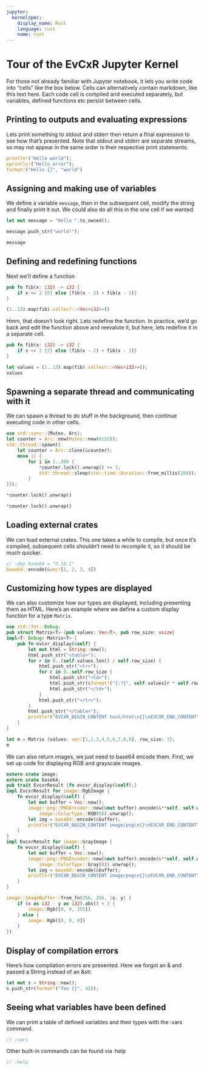 ---
jupyter:
  kernelspec:
    display_name: Rust
    language: rust
    name: rust
---

# Tour of the EvCxR Jupyter Kernel
For those not already familiar with Jupyter notebook, it lets you write code into "cells" like the box below. Cells can alternatively contain markdown, like this text here. Each code cell is compiled and executed separately, but variables, defined functions etc persist between cells.

## Printing to outputs and evaluating expressions
Lets print something to stdout and stderr then return a final expression to see how that's presented. Note that stdout and stderr are separate streams, so may not appear in the same order is their respective print statements.

```{rust}
println!("Hello world");
eprintln!("Hello error");
format!("Hello {}", "world")
```

## Assigning and making use of variables
We define a variable `message`, then in the subsequent cell, modify the string and finally print it out. We could also do all this in the one cell if we wanted.

```{rust}
let mut message = "Hello ".to_owned();
```

```{rust}
message.push_str("world!");
```

```{rust}
message
```

## Defining and redefining functions
Next we'll define a function

```{rust}
pub fn fib(x: i32) -> i32 {
    if x <= 2 {0} else {fib(x - 2) + fib(x - 1)}
}
```

```{rust}
(1..13).map(fib).collect::<Vec<i32>>()
```

Hmm, that doesn't look right. Lets redefine the function. In practice, we'd go back and edit the function above and reevalute it, but here, lets redefine it in a separate cell.

```{rust}
pub fn fib(x: i32) -> i32 {
    if x <= 2 {2} else {fib(x - 2) + fib(x - 1)}
}
```

```{rust}
let values = (1..13).map(fib).collect::<Vec<i32>>();
values
```

## Spawning a separate thread and communicating with it
We can spawn a thread to do stuff in the background, then continue executing code in other cells.

```{rust}
use std::sync::{Mutex, Arc};
let counter = Arc::new(Mutex::new(0i32));
std::thread::spawn({
    let counter = Arc::clone(&counter);
    move || {
        for i in 1..300 {
            *counter.lock().unwrap() += 1;
            std::thread::sleep(std::time::Duration::from_millis(100));
        }
}});
```

```{rust}
*counter.lock().unwrap()
```

```{rust}
*counter.lock().unwrap()
```

## Loading external crates
We can load external crates. This one takes a while to compile, but once it's compiled, subsequent cells shouldn't need to recompile it, so it should be much quicker.

```{rust}
// :dep base64 = "0.10.1"
base64::encode(&vec![1, 2, 3, 4])
```

## Customizing how types are displayed
We can also customize how our types are displayed, including presenting them as HTML. Here's an example where we define a custom display function for a type `Matrix`.

```{rust}
use std::fmt::Debug;
pub struct Matrix<T> {pub values: Vec<T>, pub row_size: usize}
impl<T: Debug> Matrix<T> {
    pub fn evcxr_display(&self) {
        let mut html = String::new();
        html.push_str("<table>");
        for r in 0..(self.values.len() / self.row_size) {
            html.push_str("<tr>");
            for c in 0..self.row_size {
                html.push_str("<td>");
                html.push_str(&format!("{:?}", self.values[r * self.row_size + c]));
                html.push_str("</td>");
            }
            html.push_str("</tr>");            
        }
        html.push_str("</table>");
        println!("EVCXR_BEGIN_CONTENT text/html\n{}\nEVCXR_END_CONTENT", html);
    }
}
```

```{rust}
let m = Matrix {values: vec![1,2,3,4,5,6,7,8,9], row_size: 3};
m
```

We can also return images, we just need to base64 encode them. First, we set up code for displaying RGB and grayscale images.

```{rust}
extern crate image;
extern crate base64;
pub trait EvcxrResult {fn evcxr_display(&self);}
impl EvcxrResult for image::RgbImage {
    fn evcxr_display(&self) {
        let mut buffer = Vec::new();
        image::png::PNGEncoder::new(&mut buffer).encode(&**self, self.width(), self.height(),
            image::ColorType::RGB(8)).unwrap();
        let img = base64::encode(&buffer);
        println!("EVCXR_BEGIN_CONTENT image/png\n{}\nEVCXR_END_CONTENT", img);        
    }
}
impl EvcxrResult for image::GrayImage {
    fn evcxr_display(&self) {
        let mut buffer = Vec::new();
        image::png::PNGEncoder::new(&mut buffer).encode(&**self, self.width(), self.height(),
            image::ColorType::Gray(8)).unwrap();
        let img = base64::encode(&buffer);
        println!("EVCXR_BEGIN_CONTENT image/png\n{}\nEVCXR_END_CONTENT", img);        
    }
}
```

```{rust}
image::ImageBuffer::from_fn(256, 256, |x, y| {
    if (x as i32 - y as i32).abs() < 3 {
        image::Rgb([0, 0, 255])
    } else {
        image::Rgb([0, 0, 0])
    }
})
```

## Display of compilation errors
Here's how compilation errors are presented. Here we forgot an & and passed a String instead of an &str.

```{rust}
let mut s = String::new();
s.push_str(format!("foo {}", 42));
```

## Seeing what variables have been defined
We can print a table of defined variables and their types with the :vars command.

```{rust}
// :vars
```

Other built-in commands can be found via :help

```{rust}
// :help
```

```{rust}

```
